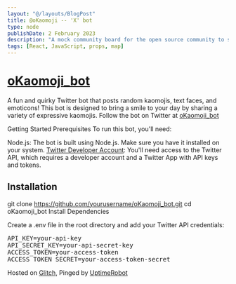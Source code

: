 ```yaml
---
layout: "@/layouts/BlogPost"
title: @oKaomoji -- 'X' bot
type: node
publishDate: 2 February 2023
description: "A mock community board for the open source community to share their projects and ideas."
tags: [React, JavaScript, props, map]
---
```



# [oKaomoji_bot](https://x.com/oKaomoji_npc)

A fun and quirky Twitter bot that posts random kaomojis, text faces, and emoticons! This bot is designed to bring a smile to your day by sharing a variety of expressive kaomojis. Follow the bot on Twitter at [oKaomoji_bot](https://x.com/oKaomoji_npc)

Getting Started
Prerequisites
To run this bot, you'll need:

Node.js: The bot is built using Node.js. Make sure you have it installed on your system.
[Twitter Developer Account](https://developer.x.com/): You'll need access to the Twitter API, which requires a developer account and a Twitter App with API keys and tokens.

## Installation

git clone https://github.com/yourusername/oKaomoji_bot.git
cd oKaomoji_bot
Install Dependencies

Create a .env file in the root directory and add your Twitter API credentials:

<pre>API_KEY=your-api-key
API_SECRET_KEY=your-api-secret-key
ACCESS_TOKEN=your-access-token
ACCESS_TOKEN_SECRET=your-access-token-secret
</pre>

Hosted on [Glitch](https://glitch.com/), Pinged by [UptimeRobot](https://uptimerobot.com/)



